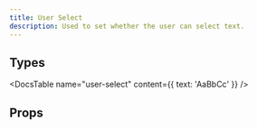 ```yaml
---
title: User Select
description: Used to set whether the user can select text.
---
```


## Types

<DocsTable
  name="user-select"
  content={{
    text: 'AaBbCc'
  }}
/>

## Props

<DocsTable 
  type="props"
  name="user-select"
/>